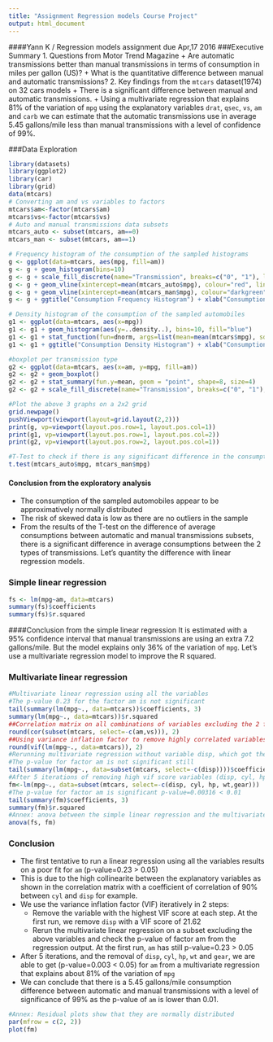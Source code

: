 ```yaml
---
title: "Assignment Regression models Course Project"
output: html_document
---
```

####Yann K / Regression models assignment due Apr,17 2016
###Executive Summary
 1. Questions from Motor Trend Magazine 
    + Are automatic transmissions better than manual transmissions in terms of consumption in miles per gallon (US)?
    + What is the quantitative difference between manual and automatic transmissions? 
 2. Key findings from the `mtcars` dataset(1974) on 32 cars models 
    + There is a significant difference between manual and automatic transmissions. 
    + Using a multivariate regression that explains 81% of the variation of `mpg` using the explanatory variables `drat`, `qsec`, `vs`, `am` and `carb` we can estimate that the automatic transmissions use in average 5.45 gallons/mile less than manual transmissions with a level of confidence of 99%.
 
###Data Exploration
```r
library(datasets)
library(ggplot2)
library(car)
library(grid)
data(mtcars)
# Converting am and vs variables to factors
mtcars$am<-factor(mtcars$am)
mtcars$vs<-factor(mtcars$vs)
# Auto and manual transmissions data subsets
mtcars_auto <- subset(mtcars, am==0)
mtcars_man <- subset(mtcars, am==1)

# Frequency histogram of the consumption of the sampled histograms
g <- ggplot(data=mtcars, aes(mpg, fill=am))
g <- g + geom_histogram(bins=10)
g <- g + scale_fill_discrete(name="Transmission", breaks=c("0", "1"), label=c("Automatic", "Manual"))
g <- g + geom_vline(xintercept=mean(mtcars_auto$mpg), colour="red", linetype="dashed", size=1) 
g <- g + geom_vline(xintercept=mean(mtcars_man$mpg), colour="darkgreen", linetype="dashed", size=1) 
g <- g + ggtitle("Consumption Frequency Histogram") + xlab("Consumption (Miles/Gallon US)")

# Density histogram of the consumption of the sampled automobiles
g1 <- ggplot(data=mtcars, aes(x=mpg))
g1 <- g1 + geom_histogram(aes(y=..density..), bins=10, fill="blue")
g1 <- g1 + stat_function(fun=dnorm, args=list(mean=mean(mtcars$mpg), sd=sd(mtcars$mpg)), colour="red", size=2)
g1 <- g1 + ggtitle("Consumption Density Histogram") + xlab("Consumption (Miles/Gallon US)")

#boxplot per transmission type
g2 <- ggplot(data=mtcars, aes(x=am, y=mpg, fill=am))
g2 <- g2 + geom_boxplot()
g2 <- g2 + stat_summary(fun.y=mean, geom = "point", shape=8, size=4)
g2 <- g2 + scale_fill_discrete(name="Transmission", breaks=c("0", "1"), label=c("0-Automatic", "1-Manual"))

#Plot the above 3 graphs on a 2x2 grid
grid.newpage()
pushViewport(viewport(layout=grid.layout(2,2)))
print(g, vp=viewport(layout.pos.row=1, layout.pos.col=1))
print(g1, vp=viewport(layout.pos.row=1, layout.pos.col=2))
print(g2, vp=viewport(layout.pos.row=2, layout.pos.col=1))

#T-Test to check if there is any significant difference in the consumption of automatic and manual transmissions
t.test(mtcars_auto$mpg, mtcars_man$mpg)

```
#### Conclusion from the exploratory analysis
 * The consumption of the sampled automobiles appear to be approximatively normally distributed
 * The risk of skewed data is low as there are no outliers in the sample
 * From the results of the T-test on the difference of average consumptions between automatic and manual transmissions subsets, there is a significant difference in average consumptions between the 2 types of transmissions. Let's quantity the difference with linear regression models.
 
### Simple linear regression
```r
fs <- lm(mpg~am, data=mtcars)
summary(fs)$coefficients
summary(fs)$r.squared
```
####Conclusion from the simple linear regression
It is estimated with a 95% confidence interval that manual transmissions are using an extra 7.2 gallons/mile. But the model explains only 36% of the variation of `mpg`. Let's use a multivariate regression model to improve the R squared.

### Multivariate linear regression
```r
#Multivariate linear regression using all the variables
#The p-value 0.23 for the factor am is not significant
tail(summary(lm(mpg~., data=mtcars))$coefficients, 3)
summary(lm(mpg~., data=mtcars))$r.squared
##Correlation matrix on all combinations of variables excluding the 2 factor variables (am, vs)
round(cor(subset(mtcars, select=-c(am,vs))), 2)
##Using variance inflation factor to remove highly correlated variables
round(vif(lm(mpg~., data=mtcars)), 2)
#Rerunning multivariate regression without variable disp, which got the highest vif score with 21.62
#The p-value for factor am is not significant still
tail(summary(lm(mpg~., data=subset(mtcars, select=-c(disp))))$coefficients, 3)
#After 5 iterations of removing high vif score variables (disp, cyl, hp, wt, gear)
fm<-lm(mpg~., data=subset(mtcars, select=-c(disp, cyl, hp, wt,gear)))
#The p-value for factor am is significant p-value=0.00316 < 0.01
tail(summary(fm)$coefficients, 3)
summary(fm)$r.squared
#Annex: anova between the simple linear regression and the multivariate one 
anova(fs, fm)
```
### Conclusion
 * The first tentative to run a linear regression using all the variables results on a poor fit for `am` (p-value=0.23 > 0.05)
 * This is due to the high collinearite between the explanatory variables as shown in the correlation matrix with a coefficient of correlation of 90% between `cyl` and `disp` for example.
 * We use the variance inflation factor (VIF) iteratively in 2 steps:
    + Remove the variable with the highest VIF score at each step. At the first run, we remove `disp` with a VIF score of 21.62
    + Rerun the multivariate linear regression on a subset excluding the above variables and check the p-value of factor am from the regression output. At the first run, `am` has still p-value=0.23 > 0.05
 * After 5 iterations, and the removal of `disp`, `cyl`, `hp`, `wt` and `gear`, we are able to get (p-value=0.003 < 0.05) for `am` from a multivariate regression that explains about 81% of the variation of `mpg`
 * We can conclude that there is a 5.45 gallons/mile consumption difference between automatic and manual transmissions with a level of significance of 99% as the p-value of `am` is lower than 0.01.

```r
#Annex: Residual plots show that they are normally distributed
par(mfrow = c(2, 2))
plot(fm)
```
